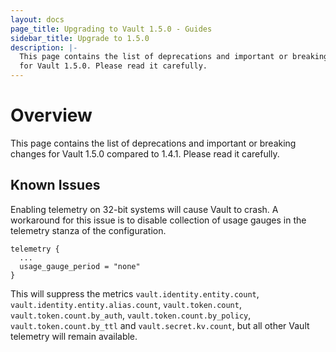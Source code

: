 ```yaml
---
layout: docs
page_title: Upgrading to Vault 1.5.0 - Guides
sidebar_title: Upgrade to 1.5.0
description: |-
  This page contains the list of deprecations and important or breaking changes
  for Vault 1.5.0. Please read it carefully.
---
```


# Overview

This page contains the list of deprecations and important or breaking changes
for Vault 1.5.0 compared to 1.4.1. Please read it carefully.

## Known Issues

Enabling telemetry on 32-bit systems will cause Vault to crash.  A workaround for this
issue is to disable collection of usage gauges in the telemetry stanza of the configuration.

```
telemetry {
  ...
  usage_gauge_period = "none"
}
```

This will suppress the metrics `vault.identity.entity.count`, `vault.identity.entity.alias.count`, `vault.token.count`, `vault.token.count.by_auth`, `vault.token.count.by_policy`, `vault.token.count.by_ttl` and `vault.secret.kv.count`, but all other Vault telemetry will remain available.

